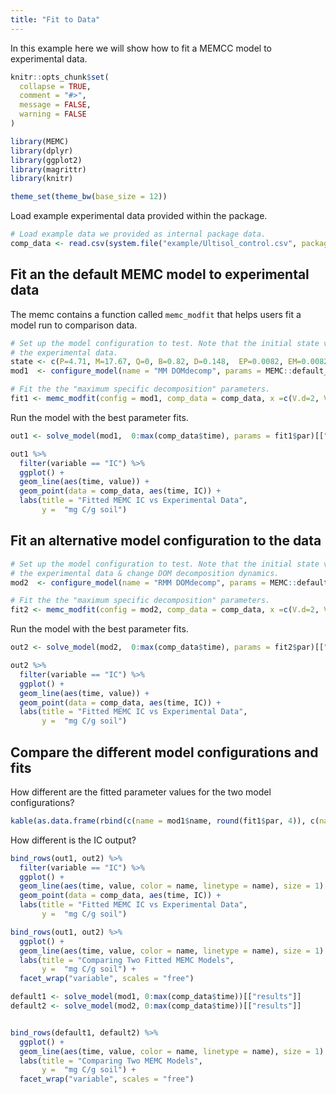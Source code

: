 ```yaml
---
title: "Fit to Data"
---
```


In this example here we will show how to fit a MEMCC model to experimental data. 

```r
knitr::opts_chunk$set(
  collapse = TRUE,
  comment = "#>", 
  message = FALSE, 
  warning = FALSE
)
```

```r
library(MEMC)
library(dplyr)
library(ggplot2)
library(magrittr)
library(knitr)

theme_set(theme_bw(base_size = 12))
```

Load example experimental data provided within the package. 

```r
# Load example data we provided as internal package data. 
comp_data <- read.csv(system.file("example/Ultisol_control.csv", package = "MEMC"))
```

## Fit an the default MEMC model to experimental data 

The memc contains a function called `memc_modfit` that helps users fit a model run to comparison data. 

```r
# Set up the model configuration to test. Note that the initial state values came from the 
# the experimental data. 
state <- c(P=4.71, M=17.67, Q=0, B=0.82, D=0.148,  EP=0.0082, EM=0.0082, IC=0, Tot=23.484)
mod1  <- configure_model(name = "MM DOMdecomp", params = MEMC::default_params, state = state)

# Fit the the "maximum specific decomposition" parameters. 
fit1 <- memc_modfit(config = mod1, comp_data = comp_data, x =c(V.d=2, V.p=5, V.m=0.01))
```


Run the model with the best parameter fits. 

```r
out1 <- solve_model(mod1,  0:max(comp_data$time), params = fit1$par)[["results"]]

out1 %>% 
  filter(variable == "IC") %>% 
  ggplot() + 
  geom_line(aes(time, value)) + 
  geom_point(data = comp_data, aes(time, IC)) + 
  labs(title = "Fitted MEMC IC vs Experimental Data", 
       y =  "mg C/g soil")
```

## Fit an alternative model configuration to the data 


```r
# Set up the model configuration to test. Note that the initial state values came from the 
# the experimental data & change DOM decomposition dynamics. 
mod2  <- configure_model(name = "RMM DOMdecomp", params = MEMC::default_params, state = state, DOMdecomp = "RMM")

# Fit the the "maximum specific decomposition" parameters. 
fit2 <- memc_modfit(config = mod2, comp_data = comp_data, x =c(V.d=2, V.p=5, V.m=0.01))
```


Run the model with the best parameter fits. 

```r
out2 <- solve_model(mod2,  0:max(comp_data$time), params = fit2$par)[["results"]]

out2 %>% 
  filter(variable == "IC") %>% 
  ggplot() + 
  geom_line(aes(time, value)) + 
  geom_point(data = comp_data, aes(time, IC)) + 
  labs(title = "Fitted MEMC IC vs Experimental Data", 
       y =  "mg C/g soil")
```

## Compare the different model configurations and fits 

How different are the fitted parameter values for the two model configurations? 

```r
kable(as.data.frame(rbind(c(name = mod1$name, round(fit1$par, 4)), c(name = mod2$name, round(fit2$par, 4)))))
```


How different is the IC output? 

```r
bind_rows(out1, out2) %>% 
  filter(variable == "IC") %>% 
  ggplot() + 
  geom_line(aes(time, value, color = name, linetype = name), size = 1) + 
  geom_point(data = comp_data, aes(time, IC)) + 
  labs(title = "Fitted MEMC IC vs Experimental Data", 
       y =  "mg C/g soil")
```


```r
bind_rows(out1, out2) %>% 
  ggplot() + 
  geom_line(aes(time, value, color = name, linetype = name), size = 1) + 
  labs(title = "Comparing Two Fitted MEMC Models", 
       y =  "mg C/g soil") + 
  facet_wrap("variable", scales = "free")
```


```r
default1 <- solve_model(mod1, 0:max(comp_data$time))[["results"]]
default2 <- solve_model(mod2, 0:max(comp_data$time))[["results"]]


bind_rows(default1, default2) %>% 
  ggplot() + 
  geom_line(aes(time, value, color = name, linetype = name), size = 1) + 
  labs(title = "Comparing Two MEMC Models", 
       y =  "mg C/g soil") + 
  facet_wrap("variable", scales = "free")
```

